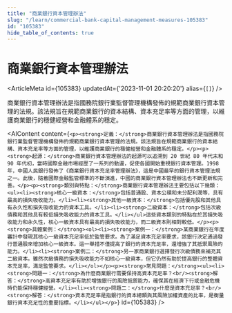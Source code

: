 ```yaml
---
title: "商業銀行資本管理辦法"
slug: "/learn/commercial-bank-capital-management-measures-105383"
id: "105383"
hide_table_of_contents: true
---
```



# 商業銀行資本管理辦法

<ArticleMeta id={105383} updatedAt={'2023-11-01 20:20:20'} alias={`[]`} />
<div className='border-solid border-b border-t-0 my-4 border-[var(--ifm-color-gray-300)]' />

商業銀行資本管理辦法是指國務院銀行業監督管理機構發佈的規範商業銀行資本管理的法規。該法規旨在規範商業銀行的資本結構、資本充足率等方面的管理，以維護商業銀行的穩健經營和金融體系的穩定。

<AIContent content={`<p><strong>定義：</strong>商業銀行資本管理辦法是指國務院銀行業監督管理機構發佈的規範商業銀行資本管理的法規。該法規旨在規範商業銀行的資本結構、資本充足率等方面的管理，以維護商業銀行的穩健經營和金融體系的穩定。</p><p><strong>起源：</strong>商業銀行資本管理辦法的起源可以追溯到 20 世紀 80 年代末和 90 年代初，當時國際金融市場經歷了一系列的動盪，促使各國開始重視銀行資本管理。1998 年，中國人民銀行發佈了《商業銀行資本充足率管理辦法》，這是中國最早的銀行資本管理法規之一。此後，隨着國際金融監管標準的不斷演進，中國的商業銀行資本管理辦法也不斷更新和完善。</p><p><strong>類別與特點：</strong>商業銀行資本管理辦法主要包括以下幾類：<ul><li><strong>核心一級資本：</strong>包括普通股、資本公積和未分配利潤等，具有最高的損失吸收能力。</li><li><strong>其他一級資本：</strong>包括優先股和其他具有永久性和損失吸收能力的資本工具。</li><li><strong>二級資本：</strong>包括次級債務和其他具有較低損失吸收能力的資本工具。</li></ul>這些資本類別的特點在於其損失吸收能力和永久性，核心一級資本具有最高的損失吸收能力，而二級資本則相對較低。</p><p><strong>具體案例：</strong><ol><li><strong>案例一：</strong>某商業銀行在年度審計中發現其核心一級資本充足率低於監管要求。為了滿足資本充足率要求，該銀行決定通過發行普通股來增加核心一級資本。這一舉措不僅提高了銀行的資本充足率，還增強了其抵禦風險的能力。</li><li><strong>案例二：</strong>另一家商業銀行選擇發行次級債務來補充其二級資本。雖然次級債務的損失吸收能力不如核心一級資本，但它仍然有助於提高銀行的整體資本充足率，滿足監管要求。</li></ol></p><p><strong>常見問題：</strong><ul><li><strong>問題一：</strong>為什麼商業銀行需要保持高資本充足率？<br/><strong>解答：</strong>高資本充足率有助於增強銀行的風險抵禦能力，確保其在經濟下行或金融危機時仍能保持穩健經營。</li><li><strong>問題二：</strong>什麼是資本充足率？<br/><strong>解答：</strong>資本充足率是指銀行的資本總額與其風險加權資產的比率，是衡量銀行資本充足性的重要指標。</li></ul></p>`} id={105383} />
